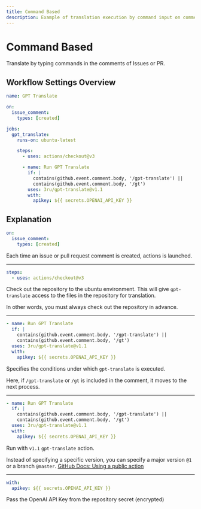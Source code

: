 ```yaml
---
title: Command Based
description: Example of translation execution by command input on comment
---
```


# Command Based

Translate by typing commands in the comments of Issues or PR.

## Workflow Settings Overview

```yaml filename="gpt-translate.yml"
name: GPT Translate

on:
  issue_comment:
    types: [created]

jobs:
  gpt_translate:
    runs-on: ubuntu-latest

    steps:
      - uses: actions/checkout@v3

      - name: Run GPT Translate
        if: |
          contains(github.event.comment.body, '/gpt-translate') ||
          contains(github.event.comment.body, '/gt')
        uses: 3ru/gpt-translate@v1.1
        with:
          apikey: ${{ secrets.OPENAI_API_KEY }}
```

## Explanation

```yaml {2-3}
on:
  issue_comment:
    types: [created]
```

Each time an issue or pull request comment is created, actions is launched.

---

```yaml {2}
steps:
  - uses: actions/checkout@v3
```

Check out the repository to the ubuntu environment.
This will give `gpt-translate` access to the files in the repository for translation.

In other words, you must always check out the repository in advance.

---

```yaml {2-4}
- name: Run GPT Translate
  if: |
    contains(github.event.comment.body, '/gpt-translate') ||
    contains(github.event.comment.body, '/gt')
  uses: 3ru/gpt-translate@v1.1
  with:
    apikey: ${{ secrets.OPENAI_API_KEY }}
```

Specifies the conditions under which `gpt-translate` is executed.

Here, if `/gpt-translate` or `/gt` is included in the comment, it moves to the next process.

---

```yaml {5}
- name: Run GPT Translate
  if: |
    contains(github.event.comment.body, '/gpt-translate') ||
    contains(github.event.comment.body, '/gt')
  uses: 3ru/gpt-translate@v1.1
  with:
    apikey: ${{ secrets.OPENAI_API_KEY }}
```

Run with `v1.1` `gpt-translate` action.

Instead of specifying a specific version, you can specify a major version `@1` or a branch `@master`.
[GitHub Docs: Using a public action](https://docs.github.com/en/actions/using-workflows/workflow-syntax-for-github-actions#example-using-a-public-action)

---

```yaml
with:
  apikey: ${{ secrets.OPENAI_API_KEY }}
```

Pass the OpenAI API Key from the repository secret (encrypted)
